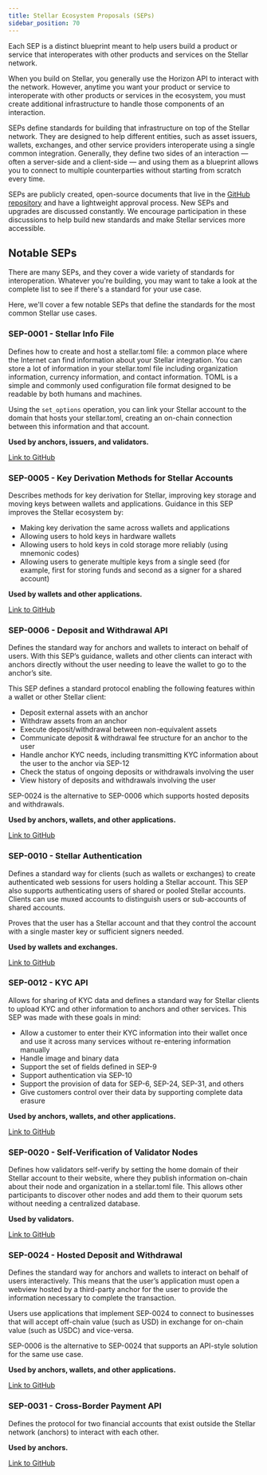 ```yaml
---
title: Stellar Ecosystem Proposals (SEPs)
sidebar_position: 70
---
```


Each SEP is a distinct blueprint meant to help users build a product or service that interoperates with other products and services on the Stellar network. 

When you build on Stellar, you generally use the Horizon API to interact with the network. However, anytime you want your product or service to interoperate with other products or services in the ecosystem, you must create additional infrastructure to handle those components of an interaction.      

SEPs define standards for building that infrastructure on top of the Stellar network. They are designed to help different entities, such as asset issuers, wallets, exchanges, and other service providers interoperate using a single common integration. Generally, they define two sides of an interaction — often a server-side and a client-side — and using them as a blueprint allows you to connect to multiple counterparties without starting from scratch every time.

SEPs are publicly created, open-source documents that live in the [GitHub repository](https://github.com/stellar/stellar-protocol/tree/master/ecosystem) and have a lightweight approval process. New SEPs and upgrades are discussed constantly. We encourage participation in these discussions to help build new standards and make Stellar services more accessible. 

## Notable SEPs
There are many SEPs, and they cover a wide variety of standards for interoperation.  Whatever you're building, you may want to take a look at the complete list to see if there's a standard for your use case.  

Here, we'll cover a few notable SEPs that define the standards for the most common Stellar use cases.

### SEP-0001 - Stellar Info File
Defines how to create and host a stellar.toml file: a common place where the Internet can find information about your Stellar integration. You can store a lot of information in your stellar.toml file including organization information, currency information, and contact information. TOML is a simple and commonly used configuration file format designed to be readable by both humans and machines. 

Using the `set_options` operation, you can link your Stellar account to the domain that hosts your stellar.toml, creating an on-chain connection between this information and that account.

**Used by anchors, issuers, and validators.**

[Link to GitHub](https://github.com/stellar/stellar-protocol/blob/master/ecosystem/sep-0001.md)

### SEP-0005 - Key Derivation Methods for Stellar Accounts
Describes methods for key derivation for Stellar, improving key storage and moving keys between wallets and applications. Guidance in this SEP improves the Stellar ecosystem by:
- Making key derivation the same across wallets and applications
- Allowing users to hold keys in hardware wallets
- Allowing users to hold keys in cold storage more reliably (using mnemonic codes)
- Allowing users to generate multiple keys from a single seed (for example, first for storing funds and second as a signer for a shared account)

**Used by wallets and other applications.**

[Link to GitHub](https://github.com/stellar/stellar-protocol/blob/master/ecosystem/sep-0005.md)

### SEP-0006 - Deposit and Withdrawal API
Defines the standard way for anchors and wallets to interact on behalf of users. With this SEP’s guidance, wallets and other clients can interact with anchors directly without the user needing to leave the wallet to go to the anchor’s site. 

This SEP defines a standard protocol enabling the following features within a wallet or other Stellar client: 
- Deposit external assets with an anchor
- Withdraw assets from an anchor
- Execute deposit/withdrawal between non-equivalent assets
- Communicate deposit & withdrawal fee structure for an anchor to the user
- Handle anchor KYC needs, including transmitting KYC information about the user to the anchor via SEP-12
- Check the status of ongoing deposits or withdrawals involving the user
- View history of deposits and withdrawals involving the user

SEP-0024 is the alternative to SEP-0006 which supports hosted deposits and withdrawals.

**Used by anchors, wallets, and other applications.**

[Link to GitHub](https://github.com/stellar/stellar-protocol/blob/master/ecosystem/sep-0006.md)

### SEP-0010 - Stellar Authentication
Defines a standard way for clients (such as wallets or exchanges) to create authenticated web sessions for users holding a Stellar account. This SEP also supports authenticating users of shared or pooled Stellar accounts. Clients can use muxed accounts to distinguish users or sub-accounts of shared accounts.

Proves that the user has a Stellar account and that they control the account with a single master key or sufficient signers needed.

**Used by wallets and exchanges.**

[Link to GitHub](https://github.com/stellar/stellar-protocol/blob/master/ecosystem/sep-0010.md)

### SEP-0012 - KYC API 
Allows for sharing of KYC data and defines a standard way for Stellar clients to upload KYC and other information to anchors and other services. This SEP was made with these goals in mind:

- Allow a customer to enter their KYC information into their wallet once and use it across many services without re-entering information manually
- Handle image and binary data
- Support the set of fields defined in SEP-9
- Support authentication via SEP-10
- Support the provision of data for SEP-6, SEP-24, SEP-31, and others
- Give customers control over their data by supporting complete data erasure

**Used by anchors, wallets, and other applications.** 

[Link to GitHub](https://github.com/stellar/stellar-protocol/blob/master/ecosystem/sep-0012.md)

### SEP-0020 - Self-Verification of Validator Nodes
Defines how validators self-verify by setting the home domain of their Stellar account to their website, where they publish information on-chain about their node and organization in a stellar.toml file. This allows other participants to discover other nodes and add them to their quorum sets without needing a centralized database.

**Used by validators.**

[Link to GitHub](https://github.com/stellar/stellar-protocol/blob/master/ecosystem/sep-0020.md)

### SEP-0024 - Hosted Deposit and Withdrawal
Defines the standard way for anchors and wallets to interact on behalf of users interactively. This means that the user’s application must open a webview hosted by a third-party anchor for the user to provide the information necessary to complete the transaction. 

Users use applications that implement SEP-0024 to connect to businesses that will accept off-chain value (such as USD) in exchange for on-chain value (such as USDC) and vice-versa. 

SEP-0006 is the alternative to SEP-0024 that supports an API-style solution for the same use case. 

**Used by anchors, wallets, and other applications.**

[Link to GitHub](https://github.com/stellar/stellar-protocol/blob/master/ecosystem/sep-0024.md)

### SEP-0031 - Cross-Border Payment API
Defines the protocol for two financial accounts that exist outside the Stellar network (anchors) to interact with each other.

**Used by anchors.**

[Link to GitHub](https://github.com/stellar/stellar-protocol/blob/master/ecosystem/sep-0031.md)
